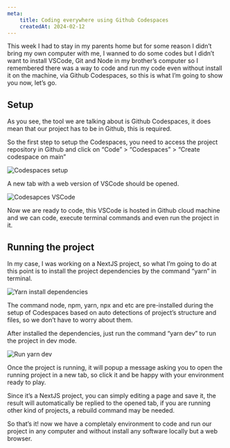 ```yaml
---
meta:
    title: Coding everywhere using Github Codespaces
    createdAt: 2024-02-12
---
```


This week I had to stay in my parents home but for some reason I didn’t bring my own computer with me, I wanned to do some codes but I didn’t want to install VSCode, Git and Node in my brother’s computer so I remembered there was a way to code and run my code even without install it on the machine, via Github Codespaces, so this is what I’m going to show you now, let’s go.

## Setup

As you see, the tool we are talking about is Github Codespaces, it does mean that our project has to be in Github, this is required.

So the first step to setup the Codespaces, you need to access the project repository in Github and click on “Code” > “Codespaces” > “Create codespace on main”

<img alt="Codespaces setup" src="/images/coding-everywhere-using-github-codespaces/codespaces-setup.png" style="max-width: 400px" />

A new tab with a web version of VSCode should be opened.

![Codesapces VSCode](/images/coding-everywhere-using-github-codespaces/codespaces-vscode-view.png)

Now we are ready to code, this VSCode is hosted in Github cloud machine and we can code, execute terminal commands and even run the project in it.

## Running the project

In my case, I was working on a NextJS project, so what I’m going to do at this point is to install the project dependencies by the command “yarn” in terminal.

![Yarn install dependencies](/images/coding-everywhere-using-github-codespaces/yarn-install-dependencies.png)

The command node, npm, yarn, npx and etc are pre-installed during the setup of Codespaces based on auto detections of project’s structure and files, so we don’t have to worry about them.

After installed the dependencies, just run the command “yarn dev” to run the project in dev mode.

![Run yarn dev](/images/coding-everywhere-using-github-codespaces/run-yarn-dev.png)

Once the project is running, it will popup a message asking you to open the running project in a new tab, so click it and be happy with your environment ready to play.

Since it’s a NextJS project, you can simply editing a page and save it, the result will automatically be replied to the opened tab, if you are running other kind of projects, a rebuild command may be needed.

So that’s it! now we have a completaly environment to code and run our project in any computer and without install any software locally but a web browser.